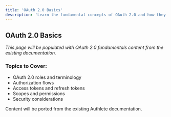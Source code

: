 ```yaml
---
title: 'OAuth 2.0 Basics'
description: 'Learn the fundamental concepts of OAuth 2.0 and how they apply to Authlete'
---
```


## OAuth 2.0 Basics

*This page will be populated with OAuth 2.0 fundamentals content from the existing documentation.*

### Topics to Cover:
- OAuth 2.0 roles and terminology
- Authorization flows
- Access tokens and refresh tokens
- Scopes and permissions
- Security considerations

<Note>
Content will be ported from the existing Authlete documentation.
</Note>
